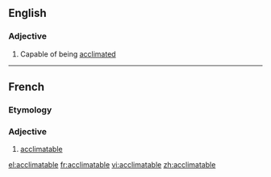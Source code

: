 ==English==

===Adjective===
{{head|en|adjective}}

# Capable of being [[acclimate]]d

----

==French==

===Etymology===
{{suffix|acclimater|able|lang=fr}}

===Adjective===
{{fr-adj|mf}}

# [[#English|acclimatable]]

[[el:acclimatable]]
[[fr:acclimatable]]
[[vi:acclimatable]]
[[zh:acclimatable]]